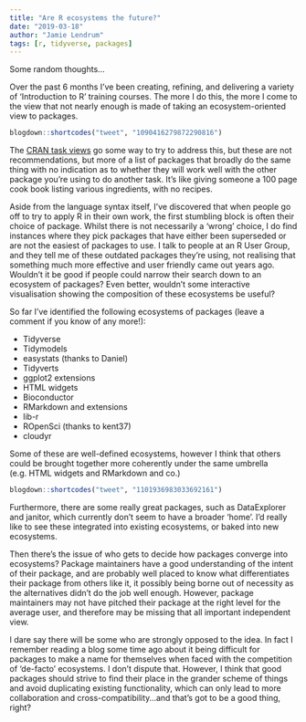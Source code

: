 ```yaml
---
title: "Are R ecosystems the future?"
date: "2019-03-18"
author: "Jamie Lendrum"
tags: [r, tidyverse, packages]
---
```


Some random thoughts...

Over the past 6 months I've been creating, refining, and delivering a variety of 'Introduction to R' training courses. The more I do this, the more I come to the view that not nearly enough is made of taking an ecosystem-oriented view to packages. 

```r
blogdown::shortcodes("tweet", "1090416279872290816")
```

The [CRAN task views](https://cran.r-project.org/web/views/) go some way to try to address this, but these are not recommendations, but more of a list of packages that broadly do the same thing with no indication as to whether they will work well with the other package you're using to do another task. It's like giving someone a 100 page cook book listing various ingredients, with no recipes.

Aside from the language syntax itself, I've discovered that when people go off to try to apply R in their own work, the first stumbling block is often their choice of package. Whilst there is not necessarily a 'wrong' choice, I do find instances where they pick packages that have either been superseded or are not the easiest of packages to use. I talk to people at an R User Group, and they tell me of these outdated packages they're using, not realising that something much more effective and user friendly came out years ago. Wouldn't it be good if people could narrow their search down to an ecosystem of packages? Even better, wouldn't some interactive visualisation showing the composition of these ecosystems be useful?

So far I've identified the following ecosystems of packages (leave a comment if you know of any more!):

* Tidyverse
* Tidymodels
* easystats (thanks to Daniel)
* Tidyverts
* ggplot2 extensions
* HTML widgets
* Bioconductor
* RMarkdown and extensions
* lib-r
* ROpenSci (thanks to kent37)
* cloudyr

Some of these are well-defined ecosystems, however I think that others could be brought together more coherently under the same umbrella (e.g. HTML widgets and RMarkdown and co.)

```r
blogdown::shortcodes("tweet", "1101936983033692161")
```

Furthermore, there are some really great packages, such as DataExplorer and janitor, which currently don't seem to have a broader 'home'. I'd really like to see these integrated into existing ecosystems, or baked into new ecosystems.

Then there's the issue of who gets to decide how packages converge into ecosystems? Package maintainers have a good understanding of the intent of their package, and are probably well placed to know what differentiates their package from others like it, it possibly being borne out of necessity as the alternatives didn't do the job well enough. However, package maintainers may not have pitched their package at the right level for the average user, and therefore may be missing that all important independent view.

I dare say there will be some who are strongly opposed to the idea. In fact I remember reading a blog some time ago about it being difficult for packages to make a name for themselves when faced with the competition of 'de-facto' ecosystems. I don't dispute that. However, I think that good packages should strive to find their place in the grander scheme of things and avoid duplicating existing functionality, which can only lead to more collaboration and cross-compatibility...and that's got to be a good thing, right?